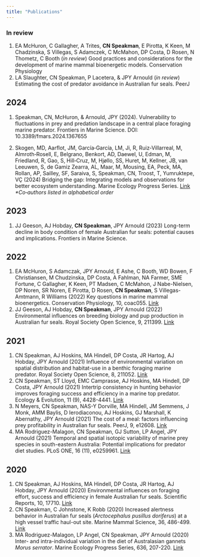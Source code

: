 ```yaml
---
title: "Publications"
---
```


### In review

1.  EA McHuron, C Gallagher, A Trites, **CN Speakman**, E Pirotta, K Keen, M Chadzinska, S Villegas, S Adamczek, C McMahon, DP Costa, D Rosen, N Thometz, C Booth (*in review*) Good practices and considerations for the development of marine mammal bioenergetic models. Conservation Physiology
2.  LA Slaughter, CN Speakman, P Lacetera, & JPY Arnould (*in review*) Estimating the cost of predator avoidance in Australian fur seals. PeerJ

## 2024

1.  Speakman, CN, McHuron, & Arnould, JPY (2024). Vulnerability to fluctuations in prey and predation landscape in a central place foraging marine predator. Frontiers in Marine Science. DOI: 10.3389/fmars.2024.1367655

2.  Skogen, MD, Aarflot, JM, García‑García, LM, Ji, R, Ruiz‑Villarreal, M, Almroth‑Rosell, E, Belgrano, Benkort, AD, Daewel, U, Edman, M, Friedland, R, Gao, S, Hill‑Cruz, M, Hjøllo, SS, Huret, M, Kellner, JB, van Leeuwen, S, de Gamiz Zearra, AL, Maar, M, Mousing, EA, Peck, MA, Rollan, AP, Sailley, SF, Saraiva, S, Speakman, CN, Troost, T, Yumruktepe, VÇ (2024) Bridging the gap: Integrating models and observations for better ecosystem understanding. Marine Ecology Progress Series. [Link](https://doi.org/10.3354/meps14616) *\*Co‑authors listed in alphabetical order*

## 2023

1.  JJ Geeson, AJ Hobday, **CN Speakman**, JPY Arnould (2023) Long-term decline in body condition of female Australian fur seals: potential causes and implications. Frontiers in Marine Science.

## 2022

1.  EA McHuron, S Adamczak, JPY Arnould, E Ashe, C Booth, WD Bowen, F Christiansen, M Chudzinska, DP Costa, A Fahlman, NA Farmer, SME Fortune, C Gallagher, K Keen, PT Madsen, C McMahon, J Nabe-Nielsen, DP Noren, SR Noren, E Pirotta, D Rosen, **CN Speakman**, S Villegas-Amtmann, R Williams (2022) Key questions in marine mammal bioenergetics. Conservation Physiology, 10, coac055. [Link](https://doi.org/10.1093/conphys/coac055)
2.  JJ Geeson, AJ Hobday, **CN Speakman**, JPY Arnould (2022) Environmental influences on breeding biology and pup production in Australian fur seals. Royal Society Open Science, 9, 211399. [Link](https://doi.org/10.1098/rsos.211052)

## 2021

1.  CN Speakman, AJ Hoskins, MA Hindell, DP Costa, JR Hartog, AJ Hobday, JPY Arnould (2021) Influence of environmental variation on spatial distribution and habitat-use in a benthic foraging marine predator. Royal Society Open Science, 8, 211052. [Link](https://doi.org/10.1098/rsos.211052)
2.  CN Speakman, ST Lloyd, EMC Camprasse, AJ Hoskins, MA Hindell, DP Costa, JPY Arnould (2021) Intertrip consistency in hunting behavior improves foraging success and efficiency in a marine top predator. Ecology & Evolution, 11 (9), 4428-4441. [Link](https://doi.org/10.1002/ece3.7337)
3.  N Meyers, CN Speakman, NAS-Y Dorville, MA Hindell, JM Semmens, J Monk, AMM Baylis, D Ierodiaconou, AJ Hoskins, GJ Marshall, K Abernathy, JPY Arnould (2021) The cost of a meal: factors influencing prey profitability in Australian fur seals. PeerJ, 9, e12608. [Link](https://doi.org/10.7717/peerj.12608)
4.  MA Rodriguez-Malagon, CN Speakman, GJ Sutton, LP Angel, JPY Arnould (2021) Temporal and spatial isotopic variability of marine prey species in south-eastern Australia: Potential implications for predator diet studies. PLoS ONE, 16 (11), e0259961. [Link](https://doi.org/10.1371/journal.pone.0259961)

## 2020

1.  CN Speakman, AJ Hoskins, MA Hindell, DP Costa, JR Hartog, AJ Hobday, JPY Arnould (2020) Environmental influences on foraging effort, success and efficiency in female Australian fur seals. Scientific Reports, 10, 17710. [Link](https://doi.org/10.1038/s41598-020-73579-y)
2.  CN Speakman, C Johnstone, K Robb (2020) Increased alertness behavior in Australian fur seals (*Arctocephalus pusillus doriferus*) at a high vessel traffic haul-out site. Marine Mammal Science, 36, 486-499. [Link](https://doi.org/10.1111/mms.12654)
3.  MA Rodriguez-Malagon, LP Angel, CN Speakman, JPY Arnould (2020) Inter- and intra-individual variation in the diet of Australasian gannets *Morus serrator*. Marine Ecology Progress Series, 636, 207-220. [Link](https://doi.org/10.3354/meps13225)
